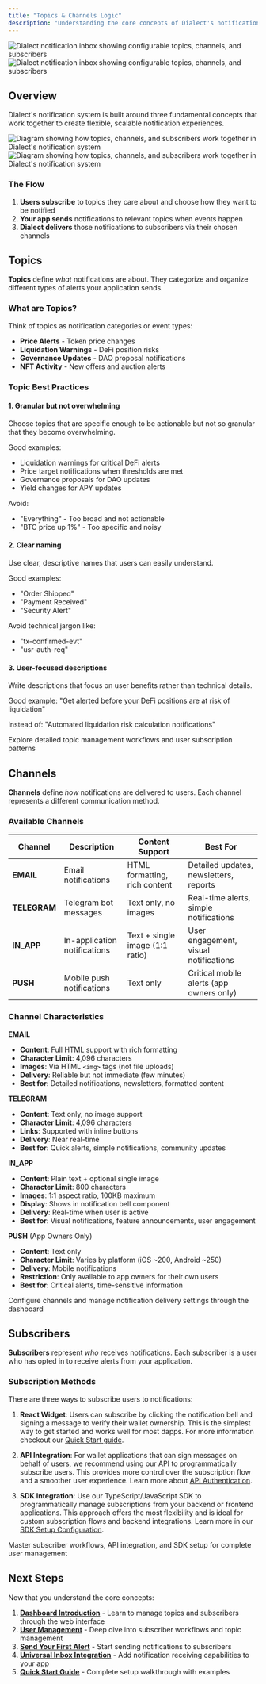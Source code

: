 ```yaml
---
title: "Topics & Channels Logic"
description: "Understanding the core concepts of Dialect's notification system: how topics organize notifications, channels deliver them, and subscribers receive them."
---
```


<img
  className="block dark:hidden"
  src="https://res.cloudinary.com/dnxjhra4h/image/upload/f_auto,q_auto/v1755522267/dialect-docs/inbox-fully-configurable-by-user.png"
  alt="Dialect notification inbox showing configurable topics, channels, and subscribers"
/>
<img
  className="hidden dark:block"
  src="https://res.cloudinary.com/dnxjhra4h/image/upload/f_auto,q_auto/v1754573782/dialect-docs/inbox-fully-configurable-by-user.png"
  alt="Dialect notification inbox showing configurable topics, channels, and subscribers"
/>

## Overview

Dialect's notification system is built around three fundamental concepts that work together to create flexible, scalable notification experiences.

<img
  className="block dark:hidden"
  src="https://res.cloudinary.com/dnxjhra4h/image/upload/f_auto,q_auto/v1754583102/dialect-docs/topics-and-channels-how-it-all-works-together.png"
  alt="Diagram showing how topics, channels, and subscribers work together in Dialect's notification system"
/>
<img
  className="hidden dark:block"
  src="https://res.cloudinary.com/dnxjhra4h/image/upload/f_auto,q_auto/v1754583102/dialect-docs/topics-and-channels-how-it-all-works-together.png"
  alt="Diagram showing how topics, channels, and subscribers work together in Dialect's notification system"
/>

### The Flow
1. **Users subscribe** to topics they care about and choose how they want to be notified
2. **Your app sends** notifications to relevant topics when events happen  
3. **Dialect delivers** those notifications to subscribers via their chosen channels

## Topics

**Topics** define *what* notifications are about. They categorize and organize different types of alerts your application sends.

### What are Topics?

Think of topics as notification categories or event types:
- **Price Alerts** - Token price changes
- **Liquidation Warnings** - DeFi position risks  
- **Governance Updates** - DAO proposal notifications
- **NFT Activity** - New offers and auction alerts

### Topic Best Practices

#### 1. Granular but not overwhelming

Choose topics that are specific enough to be actionable but not so granular that they become overwhelming.

Good examples:
- Liquidation warnings for critical DeFi alerts
- Price target notifications when thresholds are met
- Governance proposals for DAO updates
- Yield changes for APY updates

Avoid:
- "Everything" - Too broad and not actionable
- "BTC price up 1%" - Too specific and noisy

#### 2. Clear naming

Use clear, descriptive names that users can easily understand.

Good examples:
- "Order Shipped" 
- "Payment Received"
- "Security Alert"

Avoid technical jargon like:
- "tx-confirmed-evt"
- "usr-auth-req"

#### 3. User-focused descriptions

Write descriptions that focus on user benefits rather than technical details.

Good example:
"Get alerted before your DeFi positions are at risk of liquidation"

Instead of:
"Automated liquidation risk calculation notifications"

<Card title="Learn More: Topic Management" icon="user-gear" href="/alerts/integrate-inbox/user-management">
  Explore detailed topic management workflows and user subscription patterns
</Card>

## Channels

**Channels** define *how* notifications are delivered to users. Each channel represents a different communication method.

### Available Channels

| Channel | Description | Content Support | Best For |
|---------|-------------|-----------------|----------|
| **EMAIL** | Email notifications | HTML formatting, rich content | Detailed updates, newsletters, reports |
| **TELEGRAM** | Telegram bot messages | Text only, no images | Real-time alerts, simple notifications |
| **IN_APP** | In-application notifications | Text + single image (1:1 ratio) | User engagement, visual notifications |
| **PUSH** | Mobile push notifications | Text only | Critical mobile alerts (app owners only) |

### Channel Characteristics

**EMAIL**
- **Content**: Full HTML support with rich formatting
- **Character Limit**: 4,096 characters
- **Images**: Via HTML `<img>` tags (not file uploads)
- **Delivery**: Reliable but not immediate (few minutes)
- **Best for**: Detailed notifications, newsletters, formatted content

**TELEGRAM** 
- **Content**: Text only, no image support
- **Character Limit**: 4,096 characters  
- **Links**: Supported with inline buttons
- **Delivery**: Near real-time
- **Best for**: Quick alerts, simple notifications, community updates

**IN_APP**
- **Content**: Plain text + optional single image
- **Character Limit**: 800 characters
- **Images**: 1:1 aspect ratio, 100KB maximum
- **Display**: Shows in notification bell component
- **Delivery**: Real-time when user is active
- **Best for**: Visual notifications, feature announcements, user engagement

**PUSH** (App Owners Only)
- **Content**: Text only
- **Character Limit**: Varies by platform (iOS ~200, Android ~250)
- **Delivery**: Mobile notifications
- **Restriction**: Only available to app owners for their own users
- **Best for**: Critical alerts, time-sensitive information

<Card title="Learn More: Channel Configuration" icon="gear" href="/alerts/setup/dashboard-introduction">
  Configure channels and manage notification delivery settings through the dashboard
</Card>

## Subscribers

**Subscribers** represent *who* receives notifications. Each subscriber is a user who has opted in to receive alerts from your application.

### Subscription Methods

There are three ways to subscribe users to notifications:

1. **React Widget**: Users can subscribe by clicking the notification bell and signing a message to verify their wallet ownership. This is the simplest way to get started and works well for most dapps. For more information checkout our [Quick Start guide](/alerts/quick-start#step-4-user-subscribes-to-notifications-2-minutes).

2. **API Integration**: For wallet applications that can sign messages on behalf of users, we recommend using our API to programmatically subscribe users. This provides more control over the subscription flow and a smoother user experience. Learn more about [API Authentication](/alerts/integrate-inbox/api/authentication).

3. **SDK Integration**: Use our TypeScript/JavaScript SDK to programmatically manage subscriptions from your backend or frontend applications. This approach offers the most flexibility and is ideal for custom subscription flows and backend integrations. Learn more in our [SDK Setup Configuration](/alerts/integrate-inbox/sdk/setup-configuration).

<Card title="Learn More: Subscriber Management" icon="users" href="/alerts/integrate-inbox/user-management">
  Master subscriber workflows, API integration, and SDK setup for complete user management
</Card>

## Next Steps

Now that you understand the core concepts:

1. **[Dashboard Introduction](/alerts/setup/dashboard-introduction)** - Learn to manage topics and subscribers through the web interface
2. **[User Management](/alerts/integrate-inbox/user-management)** - Deep dive into subscriber workflows and topic management
3. **[Send Your First Alert](/alerts/send)** - Start sending notifications to subscribers
4. **[Universal Inbox Integration](/alerts/integrate-inbox/universal-inbox)** - Add notification receiving capabilities to your app
5. **[Quick Start Guide](/alerts/quick-start)** - Complete setup walkthrough with examples